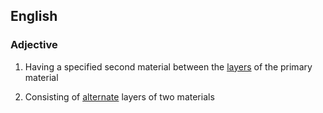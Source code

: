 ==English==

===Adjective===
{{en-adj}}

# {{lb|en|geology}} Having a specified second material between the [[layer]]s of the primary material
# {{lb|en|geology}} Consisting of [[alternate]] layers of two materials